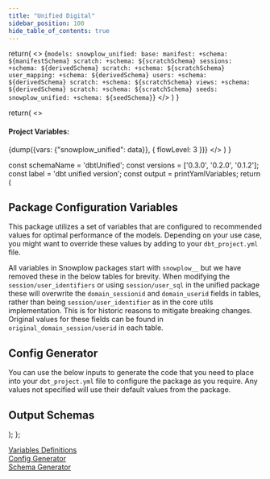 ```yaml
---
title: "Unified Digital"
sidebar_position: 100
hide_table_of_contents: true
---
```



  return(
    <>
    <CodeBlock language="yaml">
    {`models:
  snowplow_unified:
    base:
      manifest:
        +schema: ${manifestSchema}
      scratch:
        +schema: ${scratchSchema}
    sessions:
      +schema: ${derivedSchema}
      scratch:
        +schema: ${scratchSchema}
    user_mapping:
      +schema: ${derivedSchema}
    users:
      +schema: ${derivedSchema}
      scratch:
        +schema: ${scratchSchema}
    views:
      +schema: ${derivedSchema}
      scratch:
        +schema: ${scratchSchema}
seeds:
  snowplow_unified:
    +schema: ${seedSchema}`}
        </CodeBlock>
    </>
  )
}

  return(
    <>
      <h4>Project Variables:</h4>
      <CodeBlock language="yaml">{dump({vars: {"snowplow_unified": data}}, { flowLevel: 3 })}</CodeBlock>
    </>
  )
}

  const schemaName = 'dbtUnified';
  const versions = ['0.3.0', '0.2.0', '0.1.2'];
  const label = 'dbt unified version';
  const output = printYamlVariables;
  return (
      <DbtCongfigurationPage schemaName={schemaName} versions={versions} label={label}>
        <JsonToTable>
            <h2 id="Variables">Package Configuration Variables</h2>
            <p>This package utilizes a set of variables that are configured to recommended values for optimal performance of the models. Depending on your use case, you might want to override these values by adding to your <code>dbt_project.yml</code> file.</p>
            <Admonition type="note">
              All variables in Snowplow packages start with `snowplow__` but we have removed these in the below tables for brevity.
            </Admonition>
            <Admonition type="tip">
              When modifying the <code>session/user_identifiers</code> or using <code>session/user_sql</code> in the unified package these will overwrite the <code>domain_sessionid</code> and <code>domain_userid</code> fields in tables, rather than being <code>session/user_identifier</code> as in the core utils implementation. This is for historic reasons to mitigate breaking changes. Original values for these fields can be found in `original_domain_session/userid` in each table.
            </Admonition>
        </JsonToTable>
        <JsonSchemaGenerator output={output}>
            <h2 id="Generator">Config Generator</h2>
            <p>You can use the below inputs to generate the code that you need to place into your <code>dbt_project.yml</code> file to configure the package as you require. Any values not specified will use their default values from the package.</p>
        </JsonSchemaGenerator>
        <h2 id="schemas">Output Schemas</h2> 
        <DbtSchemas/>
        <SchemaSetterWSeeds output={printSchemaVariables} />
      </DbtCongfigurationPage>
    );
  };

<Admonition icon="" title = "Contents">
  <a href="#Variables">Variables Definitions</a><br/>
  <a href="#Generator">Config Generator</a><br/>
  <a href="#schemas">Schema Generator</a>
</Admonition>

<MyMdxComponent/>
